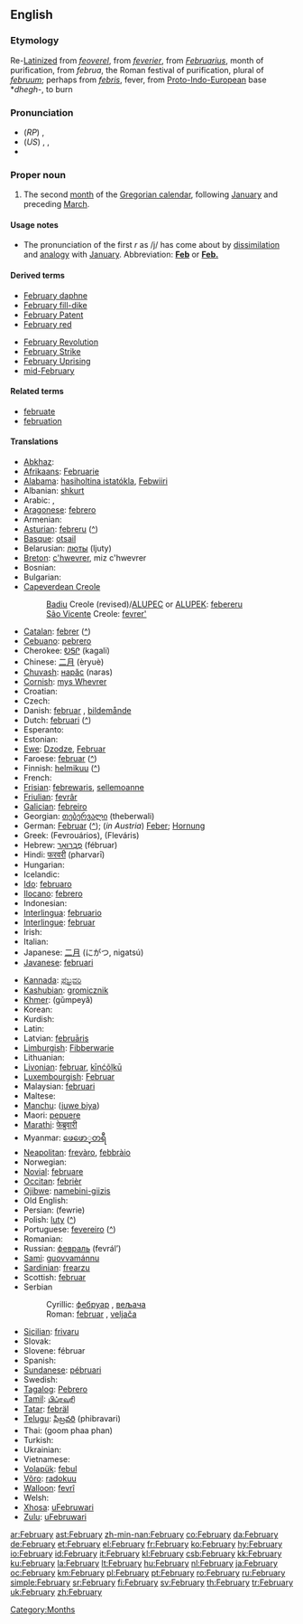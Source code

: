 ==English==

===Etymology===
Re-[[Latinize]]d from {{ME.}} ''[[feoverel]]'', from {{OF.}} ''[[feverier]]'', from {{L.}} ''[[Februarius]]'', month of purification, from ''februa'', the Roman festival of purification, plural of ''[[februum]]''; perhaps from {{L.}} ''[[febris]]'', fever, from [[Proto-Indo-European]] base *''dhegh-'', to burn

===Pronunciation===
* (''RP'') {{IPA|/ˈfɛbrʊəri/ or /ˈfɛbjʊəri/}}, {{SAMPA|/"fEbrU@ri/ or /"fEbjU@ri/}}
* (''US'') {{enPR|fĕbʹro͞o-ĕr'-ē or fĕbʹjo͞o-ĕr'-ē}}, {{IPA|/ˈfɛbruˌɛri/ or /ˈfɛbjuˌɛri/}}, {{SAMPA|/"fEbru%Eri/ or /"fEbju%Eri/}}
* {{audio|en-us-February.ogg|Audio (US)}}

===Proper noun===
{{en-proper noun|Februar|ies|-}}

# The second [[month]] of the [[Gregorian calendar]], following [[January]] and preceding [[March]].

====Usage notes====
* The pronunciation of the first ''r'' as /j/ has come about by [[dissimilation]] and [[analogy]] with [[January]]. Abbreviation: '''[[Feb]]''' or '''[[Feb.]]'''

====Derived terms====
{{top2}}
* [[February daphne]]
* [[February fill-dike]]
* [[February Patent]]
* [[February red]]
{{mid2}}
* [[February Revolution]]
* [[February Strike]]
* [[February Uprising]]
* [[mid-February]]
{{bottom}}

====Related terms====
* [[februate]]
* [[februation]]

====Translations====
{{trans-top|second month of the Gregorian calendar}}
* [[Abkhaz]]: {{Cyrl|[[жәабран]]}} {{IPAchar|(žwabran)}}
* [[Afrikaans]]: [[Februarie]]
* [[Alabama]]: [[hasiholtina istatókla]], [[Febwiiri]]
* Albanian: [[shkurt]]
* Arabic: {{t+|ar|فبراير|m|alt=فِبْرَايِر|tr=fibrāyir|sc=Arab}}, {{t-|ar|شباط|m|alt=شُبَاطٌ|tr=šubāʈ|sc=Arab}}
* [[Aragonese]]: [[febrero]]
* Armenian: {{t+|hy|փետրվար|sc=Hayeren|xs=Armenian}}
* [[Asturian]]: [[febreru]] {{m}} ([[:ast:febreru|^]])
* [[Basque]]: [[otsail]]
* Belarusian: [[люты]] (ljuty)
* [[Breton]]: [[c'hwevrer]], miz c'hwevrer
* Bosnian: {{t-|bs|februar|m}}
* Bulgarian: {{t+|bg|февруари|m|tr=fevruari|sc=Cyrl}}
* [[Capeverdean Creole]]
*: [[Badiu]] Creole (revised)/[[ALUPEC]] or [[ALUPEK]]: [[febereru]] {{m}}
*: [[São Vicente]] Creole: [[fevrer']]
* [[Catalan]]: [[febrer]] {{m}} ([[:ca:febrer|^]])
* [[Cebuano]]: [[pebrero]]
* Cherokee: [[ᎧᎦᎵ]] (kagali)
* Chinese: [[二月]] (èryuè)
* [[Chuvash]]: [[нарăс]] (naras)
* [[Cornish]]: [[mys Whevrer]]
* Croatian: {{t-|hr|veljača}}
* Czech: {{t+|cs|únor|m}}
* Danish: [[februar]] {{c}}, [[bildemånde]]
* Dutch: [[februari]] ([[:nl:februari|^]])
* Esperanto: {{t-|eo|februaro|xs=Esperanto}}
* Estonian: {{t+|et|veebruar}}
* [[Ewe]]: [[Dzodze]], [[Februar]]
* Faroese: [[februar]] ([[:fo:februar|^]])
* Finnish: [[helmikuu]] ([[:fi:helmikuu|^]])
* French: {{t+|fr|février|m}}
* [[Frisian]]: [[febrewaris]], [[sellemoanne]]
* [[Friulian]]: [[fevrâr]]
* [[Galician]]: [[febreiro]] {{m}}
* Georgian: [[თებერვალი]] (theberwali)
* German: [[Februar]] {{m}} ([[:de:Februar|^]]); (''in Austria'') [[Feber]]; [[Hornung]] {{m}}
* Greek: {{t+|el|Φεβρουάριος|m|sc=Grek}} (Fevrouários), {{t|el|Φλεβάρης|m|sc=Grek}} (Fleváris)
* Hebrew: [[פברואר|פֶבְּרוּאָר]] (fébruar)
* Hindi: [[फरवरी]] (pharvarī)
* Hungarian: {{t+|hu|február}}
* Icelandic: {{t+|is|febrúar}}
* [[Ido]]: [[februaro]]
* [[Ilocano]]: [[febrero]]
* Indonesian: {{t-|id|februari|xs=Indonesian}}
* [[Interlingua]]: [[februario]]
* [[Interlingue]]: [[februar]]
* Irish: {{t+|ga|Feabhra|xs=Irish}}
* Italian: {{t+|it|febbraio|m}}
* Japanese: [[二月]] (にがつ, nigatsú)
* [[Javanese]]: [[februari]]
{{trans-mid}}
* [[Kannada]]: [[ಫೆಬ್ರವರಿ]]
* [[Kashubian]]: [[gromicznik]]
* [[Khmer]]: {{KMchar|[[កុម្ភៈ]]}} (gŭmpeyă)
* Korean: {{t+|ko|이월|tr=iweol|sc=KOchar}}
* Kurdish: {{t+|ku|reşemî}}
* Latin: {{t+|la|Februarius}}
* Latvian: [[februāris]]
* [[Limburgish]]: [[Fibberwarie]]
* Lithuanian: {{t+|lt|vasaris|m|xs=Lithuanian}}
* [[Livonian]]: [[februar]], [[kīņćõļkū]]
* [[Luxembourgish]]: [[Februar]]
* Malaysian: [[februari]]
* Maltese: {{t-|mt|Frar|xs=Maltese}}
* [[Manchu]]: ([[juwe biya]])
* Maori: [[pepuere]]
* [[Marathi]]: [[फेब्रुवारी]]
* Myanmar: [[ဖေဖော္ဝာရီ]] {{IPAchar|(phephɔwaẏi)}}
* [[Neapolitan]]: [[frevàro]], [[febbràio]]
* Norwegian: {{t+|no|februar}}
* [[Novial]]: [[februare]]
* [[Occitan]]: [[febrièr]] {{m}}
* [[Ojibwe]]: [[namebini-giizis]]
* Old English: {{t-|ang|solmonaþ|m|xs=Old English}}
* Persian: {{FAchar|[[فوریه]]}} (fewrie)
* Polish: [[luty]] {{m}} ([[:pl:luty|^]])
* Portuguese: [[fevereiro]] {{m}} ([[:pt:fevereiro|^]])
* Romanian: {{t+|ro|februarie|m}}
* Russian: [[февраль]] (fevrál’) {{m}}
* [[Sami]]: [[guovvamánnu]]
* [[Sardinian]]: [[frearzu]] {{m}}
* Scottish: [[februar]]
* Serbian
*: Cyrillic: [[фебруар#Serbian|фебруар]] {{m}}, [[вељача]] {{f}}
*: Roman: [[februar#Serbian|februar]] {{m}}, [[veljača]] {{f}}
* [[Sicilian]]: [[frivaru]] {{m}}
* Slovak: {{t+|sk|február|m}}
* Slovene: fébruar {{m}}
* Spanish: {{t+|es|febrero|m}}
* [[Sundanese]]: [[pébruari]]
* Swedish: {{t+|sv|februari}}
* [[Tagalog]]: [[Pebrero]]
* [[Tamil]]: [[பிப்ரவரி]]
* [[Tatar]]: [[febräl]]
* [[Telugu]]: [[ఫిబ్రవరి]] (phibravari)
* Thai: {{Thai|[[กุมภาพันธ์]]}} (goom phaa phan)
* Turkish: {{t+|tr|şubat}}
* Ukrainian: {{t+|uk|лютий|tr=ljútyj|sc=Cyrl|xs=Ukrainian}}
* Vietnamese: {{t+|vi|tháng hai|xs=Vietnamese}}
* [[Volapük]]: [[febul]]
* [[Võro]]: [[radokuu]]
* [[Walloon]]: [[fevrî]]
* Welsh: {{t-|cy|Chwefror|xs=Welsh}}
* [[Xhosa]]: [[uFebruwari]]
* [[Zulu]]: [[uFebruwari]]
{{trans-bottom}}

[[Category:Months]]

[[ar:February]]
[[ast:February]]
[[zh-min-nan:February]]
[[co:February]]
[[da:February]]
[[de:February]]
[[et:February]]
[[el:February]]
[[fr:February]]
[[ko:February]]
[[hy:February]]
[[io:February]]
[[id:February]]
[[it:February]]
[[kl:February]]
[[csb:February]]
[[kk:February]]
[[ku:February]]
[[la:February]]
[[lt:February]]
[[hu:February]]
[[nl:February]]
[[ja:February]]
[[oc:February]]
[[km:February]]
[[pl:February]]
[[pt:February]]
[[ro:February]]
[[ru:February]]
[[simple:February]]
[[sr:February]]
[[fi:February]]
[[sv:February]]
[[th:February]]
[[tr:February]]
[[uk:February]]
[[zh:February]]